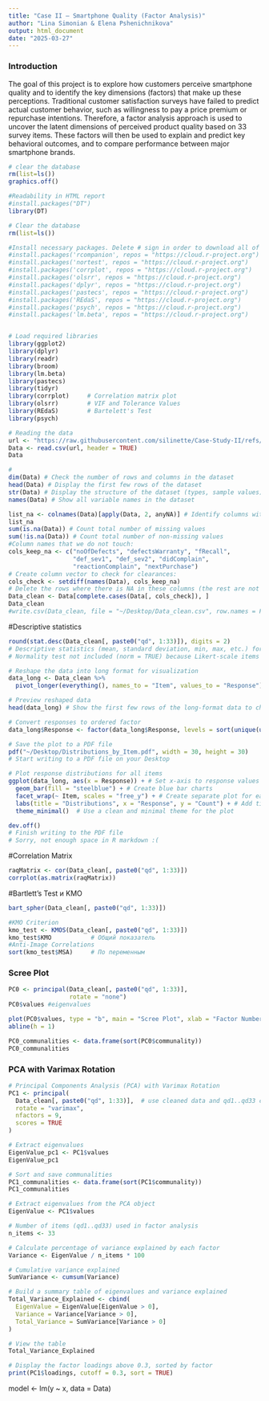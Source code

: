```yaml
---
title: "Case II — Smartphone Quality (Factor Analysis)"
author: "Lina Simonian & Elena Pshenichnikova"
output: html_document
date: "2025-03-27"
---
```

### Introduction

The goal of this project is to explore how customers perceive smartphone quality and to identify the key dimensions (factors) that make up these perceptions. Traditional customer satisfaction surveys have failed to predict actual customer behavior, such as willingness to pay a price premium or repurchase intentions. Therefore, a factor analysis approach is used to uncover the latent dimensions of perceived product quality based on 33 survey items. These factors will then be used to explain and predict key behavioral outcomes, and to compare performance between major smartphone brands.

```r

# clear the database
rm(list=ls()) 
graphics.off()

```

```r

#Readability in HTML report
#install.packages("DT")
library(DT)

# Clear the database
rm(list=ls()) 

#Install necessary packages. Delete # sign in order to download all of them. 
#install.packages('rcompanion', repos = "https://cloud.r-project.org")
#install.packages('nortest', repos = "https://cloud.r-project.org")
#install.packages('corrplot', repos = "https://cloud.r-project.org")
#install.packages('olsrr', repos = "https://cloud.r-project.org")
#install.packages('dplyr', repos = "https://cloud.r-project.org")
#install.packages('pastecs', repos = "https://cloud.r-project.org")
#install.packages('REdaS', repos = "https://cloud.r-project.org")
#install.packages('psych', repos = "https://cloud.r-project.org")
#install.packages('lm.beta', repos = "https://cloud.r-project.org")


# Load required libraries
library(ggplot2)
library(dplyr)
library(readr)
library(broom)
library(lm.beta)
library(pastecs)
library(tidyr)
library(corrplot)     # Correlation matrix plot
library(olsrr)        # VIF and Tolerance Values
library(REdaS)        # Bartelett's Test
library(psych)

```

```r
# Reading the data
url <- "https://raw.githubusercontent.com/silinette/Case-Study-II/refs/heads/main/Data%20File_Case_Study_Factor%20Analysis_MD.csv"
Data <- read.csv(url, header = TRUE)
Data
```

```r
#
dim(Data) # Check the number of rows and columns in the dataset
head(Data) # Display the first few rows of the dataset
str(Data) # Display the structure of the dataset (types, sample values)
names(Data) # Show all variable names in the dataset
```

```r
list_na <- colnames(Data)[apply(Data, 2, anyNA)] # Identify columns with missing values
list_na 
sum(is.na(Data)) # Count total number of missing values
sum(!is.na(Data)) # Count total number of non-missing values
#Column names that we do not touch:
cols_keep_na <- c("noOfDefects", "defectsWarranty", "fRecall",
                  "def_sev1", "def_sev2", "didComplain",
                  "reactionComplain", "nextPurchase")
# Create column vector to check for clearances:
cols_check <- setdiff(names(Data), cols_keep_na)
# Delete the rows where there is NA in these columns (the rest are not touched):
Data_clean <- Data[complete.cases(Data[, cols_check]), ]
Data_clean
#write.csv(Data_clean, file = "~/Desktop/Data_clean.csv", row.names = FALSE)

```
#Descriptive statistics 
```r
round(stat.desc(Data_clean[, paste0("qd", 1:33)]), digits = 2)
# Descriptive statistics (mean, standard deviation, min, max, etc.) for the 33 quality-related survey items (qd1 to qd33) from the cleaned dataset. The results are rounded to 2 decimal places for readability. 
# Normality test not included (norm = TRUE) because Likert-scale items are not truly continuous.
```
```r
# Reshape the data into long format for visualization
data_long <- Data_clean %>%
  pivot_longer(everything(), names_to = "Item", values_to = "Response") # Convert the wide-format data frame into long format, where each row represents one response to one item.

# Preview reshaped data
head(data_long) # Show the first few rows of the long-format data to check the transformation

# Convert responses to ordered factor
data_long$Response <- factor(data_long$Response, levels = sort(unique(unlist(Data_clean)))) # Convert all numeric responses into an ordered factor to preserve Likert scale order in plots

# Save the plot to a PDF file
pdf("~/Desktop/Distributions_by_Item.pdf", width = 30, height = 30)
# Start writing to a PDF file on your Desktop

# Plot response distributions for all items
ggplot(data_long, aes(x = Response)) + # Set x-axis to response values
  geom_bar(fill = "steelblue") + # Create blue bar charts
  facet_wrap(~ Item, scales = "free_y") + # Create separate plot for each item
  labs(title = "Distributions", x = "Response", y = "Count") + # Add title and axis labels
  theme_minimal()  # Use a clean and minimal theme for the plot

dev.off()
# Finish writing to the PDF file
# Sorry, not enough space in R markdown :( 
```

#Correlation Matrix
```r

raqMatrix <- cor(Data_clean[, paste0("qd", 1:33)])
corrplot(as.matrix(raqMatrix))

```
#Bartlett’s Test и KMO
```r

bart_spher(Data_clean[, paste0("qd", 1:33)])

#KMO Criterion
kmo_test <- KMOS(Data_clean[, paste0("qd", 1:33)])
kmo_test$KMO           # Общий показатель
#Anti-Image Correlations
sort(kmo_test$MSA)     # По переменным

```
### Scree Plot
```r

PC0 <- principal(Data_clean[, paste0("qd", 1:33)], 
                 rotate = "none")
PC0$values #eigenvalues

plot(PC0$values, type = "b", main = "Scree Plot", xlab = "Factor Number", ylab = "Eigenvalue")
abline(h = 1)

PC0_communalities <- data.frame(sort(PC0$communality))
PC0_communalities

```
### PCA with Varimax Rotation
```r

# Principal Components Analysis (PCA) with Varimax Rotation
PC1 <- principal(
  Data_clean[, paste0("qd", 1:33)],  # use cleaned data and qd1..qd33 columns
  rotate = "varimax",
  nfactors = 9,
  scores = TRUE
)

# Extract eigenvalues
EigenValue_pc1 <- PC1$values
EigenValue_pc1

# Sort and save communalities
PC1_communalities <- data.frame(sort(PC1$communality))
PC1_communalities

```

```r

# Extract eigenvalues from the PCA object
EigenValue <- PC1$values

# Number of items (qd1..qd33) used in factor analysis
n_items <- 33

# Calculate percentage of variance explained by each factor
Variance <- EigenValue / n_items * 100

# Cumulative variance explained
SumVariance <- cumsum(Variance)

# Build a summary table of eigenvalues and variance explained
Total_Variance_Explained <- cbind(
  EigenValue = EigenValue[EigenValue > 0],
  Variance = Variance[Variance > 0],
  Total_Variance = SumVariance[Variance > 0]
)

# View the table
Total_Variance_Explained

```

```r

# Display the factor loadings above 0.3, sorted by factor
print(PC1$loadings, cutoff = 0.3, sort = TRUE)


```

model <- lm(y ~ x, data = Data)
